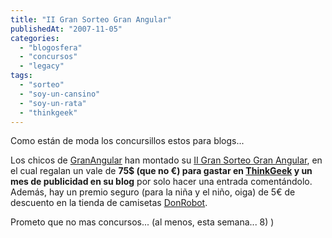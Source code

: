 ```yaml
---
title: "II Gran Sorteo Gran Angular"
publishedAt: "2007-11-05"
categories: 
  - "blogosfera"
  - "concursos"
  - "legacy"
tags: 
  - "sorteo"
  - "soy-un-cansino"
  - "soy-un-rata"
  - "thinkgeek"
---
```


Como están de moda los concursillos estos para blogs...

Los chicos de [GranAngular](http://www.gran-angular.net/) han montado su [II Gran Sorteo Gran Angular](http://www.gran-angular.net/2007/11/05/ii-gran-sorteo-gran-angular-sorteamos-vale-de-75-para-thinkgeek/), en el cual regalan un vale de **75$ (que no €) para gastar en [ThinkGeek](http://www.thinkgeek.com/) y un mes de publicidad en su blog** por solo hacer una entrada comentándolo. Además, hay un premio seguro (para la niña y el niño, oiga) de 5€ de descuento en la tienda de camisetas [DonRobot](http://www.donrobot.com/).

Prometo que no mas concursos... (al menos, esta semana... 8) )
